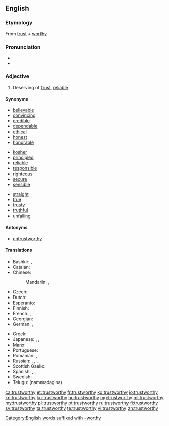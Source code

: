 ==English==

===Etymology===
From [[trust]] + [[worthy]]

===Pronunciation===
* {{IPA|/'tɹʌst.wɜɹ.ði/}}
* {{audio|en-us-trustworthy.ogg|Audio (US)}}

===Adjective===
{{wikipedia|Trust (social sciences)}}
{{en-adj}}

# Deserving of [[trust]], [[reliable]].

====Synonyms====
{{top3}}
* [[believable]]
* [[convincing]]
* [[credible]]
* [[dependable]]
* [[ethical]]
* [[honest]]
* [[honorable]]
{{mid3}}
* [[kosher]]
* [[principled]]
* [[reliable]]
* [[responsible]]
* [[righteous]]
* [[secure]]
* [[sensible]]
{{mid3}}
* [[straight]]
* [[true]]
* [[trusty]]
* [[truthful]]
* [[unfailing]]
{{bottom}}

====Antonyms====
* [[untrustworthy]]

====Translations====
{{trans-top|reliable}}
* Bashkir: {{t|ba|ышаныслы|sc=Cyrl}}, {{t|ba|яуаплы|sc=Cyrl}}
* Catalan: {{t|ca|fidedigne}}
* Chinese:
*: Mandarin: {{t+|cmn|可信|tr=kěxìn|sc=Hani}}, {{t+|cmn|可靠|tr=kěkào|sc=Hani}}
* Czech: {{t|cs|důvěryhodný|m}}
* Dutch: {{t+|nl|betrouwbaar}}
* Esperanto: {{t|eo|fidinda}}
* Finnish: {{t+|fi|luotettava}}
* French: {{t+|fr|de confiance|m|f}}, {{t|fr|digne de confiance|m|f}}
* Georgian: {{t|ka|სანდო|sc=Geor|tr=sando}}
* German: {{t+|de|vertrauenswürdig}}, {{t+|de|glaubwürdig}}
{{trans-mid}}
* Greek: {{t+|el|αξιόπιστος|m|tr=aksiopistos}}
* Japanese: {{t|ja|頼もしい|tr=たのもしい, tanomoshii}}, {{t+|ja|信頼|alt=信頼できる|tr=しんらいできる, shinrai dekiru}}, {{t|ja|着実|tr=ちゃくじつ, chakujitsu}}
* Manx: {{t|gv|barrantagh}}
* Portuguese: {{t+|pt|confiável}}
* Romanian: {{t|ro|sigur}}, {{t|ro|demn de încredere}}
* Russian: {{t+|ru|надёжный|tr=nadjóžnyj}}, {{t+|ru|благонадёжный|tr=blagonadjóžnyj}}, {{qualifier|e.g. information}} {{t+|ru|достоверный|tr=dostovérnyj}}, {{t+|ru|верный|tr=vérnyj}}
* Scottish Gaelic: {{t|gd|earbsach}}
* Spanish: {{t|es|fidedigno}}, {{t+|es|fiable}}
* Swedish: {{t+|sv|pålitlig}}
* Telugu: {{t|te|నమ్మదగిన}} (nammadagina)
{{trans-bottom}}

[[Category:English words suffixed with -worthy]]

[[ca:trustworthy]]
[[et:trustworthy]]
[[fr:trustworthy]]
[[ko:trustworthy]]
[[io:trustworthy]]
[[kn:trustworthy]]
[[ku:trustworthy]]
[[hu:trustworthy]]
[[mg:trustworthy]]
[[ml:trustworthy]]
[[my:trustworthy]]
[[pl:trustworthy]]
[[pt:trustworthy]]
[[ru:trustworthy]]
[[fi:trustworthy]]
[[sv:trustworthy]]
[[ta:trustworthy]]
[[te:trustworthy]]
[[vi:trustworthy]]
[[zh:trustworthy]]